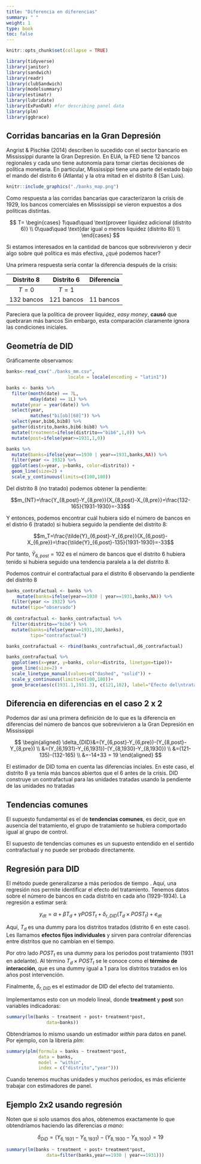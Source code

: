 ```yaml
---
title: "Diferencia en diferencias"
summary: " "
weight: 1
type: book
toc: false
---
```


```r
knitr::opts_chunk$set(collapse = TRUE)

library(tidyverse)
library(janitor)
library(sandwich)
library(readr)
library(clubSandwich)
library(modelsummary)
library(estimatr)
library(lubridate)
library(ExPanDaR) #for describing panel data
library(plm)
library(ggbrace)
```

## Corridas bancarias en la Gran Depresión

Angrist & Pischke (2014) describen lo sucedido con el sector bancario en Mississippi durante la Gran Depresión. En EUA, la FED tiene 12 bancos regionales y cada uno tiene autonomía para tomar ciertas decisiones de política monetaria. En particular, Mississippi tiene una parte del estado bajo el mando del distrito 6 (Atlanta) y la otra mitad en el distrito 8 (San Luis).

```r
knitr::include_graphics("./banks_map.png")
```

Como respuesta a las corridas bancarias que caracterizaron la crisis de 1929, los bancos comerciales en Mississippi se vieron expuestos a dos políticas distintas.

$$
T=
\begin{cases}
1\quad\quad \text{proveer liquidez adicional (distrito 6)} \\
0\quad\quad \text{dar igual o menos liquidez (distrito 8)} \\
\end{cases}
$$

Si estamos interesados en la cantidad de bancos que sobrevivieron y decir algo sobre qué política es más efectiva, ¿qué podemos hacer?

Una primera respuesta sería contar la diferencia después de la crisis:

| Distrito 8 | Distrito 6 | Diferencia |
|:---:|:---:|:---:|
| $T=0$ | $T=1$ | |
| 132 bancos | 121 bancos | 11 bancos

Pareciera que la política de proveer liquidez, *easy money*, **causó** que quebraran más bancos Sin embargo, esta comparación claramente ignora las condiciones iniciales.

## Geometría de DID

Gráficamente observamos:

```r
banks<-read_csv("./banks_mm.csv",
                       locale = locale(encoding = "latin1"))

banks <- banks %>%
  filter(month(date) == 7L,
         mday(date) == 1L) %>%
  mutate(year = year(date)) %>%
  select(year,
         matches("bi[ob][68]")) %>% 
  select(year,bib6,bib8) %>% 
  gather(distrito,banks,bib6:bib8) %>% 
  mutate(treatment=ifelse(distrito=="bib6",1,0)) %>% 
  mutate(post=ifelse(year>=1931,1,0))

banks %>% 
  mutate(banks=ifelse(year==1930 | year==1931,banks,NA)) %>% 
  filter(year <= 1932) %>% 
  ggplot(aes(x=year, y=banks, color=distrito)) +
  geom_line(size=2) +
  scale_y_continuous(limits=c(100,180))
```

Del distrito 8 (no tratado) podemos obtener la pendiente:

$$m_{NT}=\frac{Y_{8,post}-Y_{8,pre}}{X_{8,post}-X_{8,pre}}=\frac{132-165}{1931-1930}=-33$$

Y entonces, podemos encontrar cuál hubiera sido el número de bancos en el distrio 6 (tratado) si hubiera seguido la pendiente del distrito 8:

$$m_T=\frac{\tilde{Y}_{6,post}-Y_{6,pre}}{X_{6,post}-X_{6,pre}}=\frac{\tilde{Y}_{6,post}-135}{1931-1930}=-33$$

Por tanto, $\tilde{Y}_{6,post}=102$ es el número de bancos que el distrito 6 hubiera tenido si hubiera seguido una tendencia paralela a la del distrito 8.

Podemos contruir el contrafactual para el distrito 6 observando la pendiente del distrito 8

```r
banks_contrafactual <- banks %>%
    mutate(banks=ifelse(year==1930 | year==1931,banks,NA)) %>% 
  filter(year <= 1932) %>% 
  mutate(tipo="observado")
  
d6_contrafactual <- banks_contrafactual %>% 
  filter(distrito=="bib6") %>% 
  mutate(banks=ifelse(year==1931,102,banks),
         tipo="contrafactual")

banks_contrafactual <- rbind(banks_contrafactual,d6_contrafactual)

banks_contrafactual %>% 
  ggplot(aes(x=year, y=banks, color=distrito, linetype=tipo))+
  geom_line(size=2) +
  scale_linetype_manual(values=c("dashed", "solid")) +
  scale_y_continuous(limits=c(100,180))+
  geom_brace(aes(c(1931.1,1931.3), c(121,102), label="Efecto del\ntratamiento"), inherit.data=F, labelsize=3, rotate = 90)

```

## Diferencia en diferencias en el caso 2 x 2

Podemos dar así una primera definición de lo que es la diferencia en diferencias del número de bancos que sobrevivieron a la Gran Depresión en Mississippi

$$
\begin{aligned}
\delta_{DID}&=(Y_{6,post}-Y_{6,pre})-(Y_{8,post}-Y_{8,pre}) \\
&=(Y_{6,1931}-Y_{6,1931})-(Y_{8,1930}-Y_{8,1930}) \\
&=(121-135)-(132-165) \\
&=-14+33 = 19
\end{aligned}
$$

El estimador de DID toma en cuenta las diferencias inciales. En este caso, el distrito 8 ya tenía más bancos abiertos que el 6 antes de la crisis. DID construye un contrafactual para las unidades tratadas usando la pendiente de las unidades no tratadas


## Tendencias comunes

El supuesto fundamental es el de **tendencias comunes**, es decir, que en ausencia del tratamiento, el grupo de tratamiento se hubiera comportado igual al grupo de control.

El supuesto de tendencias comunes es un supuesto entendido en el sentido contrafactual y no puede ser probado directamente.

## Regresión para DID

El método puede generalizarse a más periodos de tiempo . Aquí, una regresión nos permite identificar el efecto del tratamiento. Tenemos datos sobre el número de bancos en cada distrito en cada año (1929-1934). La regresión a estimar será:

$$y_{dt}=\alpha+\beta T_d+\gamma POST_t + \delta_{r,DID}(T_d\times POST_t)+e_{dt}$$

Aquí, $T_d$ es una dummy para los distritos tratados (distrito 6 en este caso). Les llamamos **efectos fijos individuales** y sirven para controlar diferencias entre distritos que no cambian en el tiempo.
  
Por otro lado $POST_t$ es una dummy para los periodos post tratamiento (1931 en adelante). Al término $T_d\times POST_t$ se le conoce como el **término de interacción**, que es una dummy igual a 1 para los distritos tratados en los años post intervención.

Finalmente, $\delta_{r,DID}$ es el estimador de DID del efecto del tratamiento.


Implementamos esto con un modelo lineal, donde **treatment** y **post** son variables indicadoras:

```r

summary(lm(banks ~ treatment + post+ treatment*post,
               data=banks))

```

Obtendríamos lo mismo usando un estimador *within* para datos en panel. Por ejemplo, con la librería *plm*:


```r
summary(plm(formula = banks ~ treatment*post,
            data = banks,
            model = "within",
            index = c("distrito","year")))
```
Cuando tenemos muchas unidades y muchos periodos, es más eficiente trabajar con estimadores de panel.

## Ejemplo 2x2 usando regresión

Noten que si solo usamos dos años, obtenemos exactamente lo que obtendríamos haciendo las diferencias *a mano*:

$$\delta_{DiD}=(Y_{6,1931}-Y_{6,1931})-(Y_{8,1930}-Y_{8,1930})=19$$

```r
summary(lm(banks ~ treatment + post+ treatment*post,
               data=filter(banks,year==1930 | year==1931)))

```
